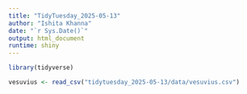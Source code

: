 ```yaml
---
title: "TidyTuesday_2025-05-13"
author: "Ishita Khanna"
date: "`r Sys.Date()`"
output: html_document
runtime: shiny
---
```


```r
library(tidyverse)

vesuvius <- read_csv("tidytuesday_2025-05-13/data/vesuvius.csv")
```




